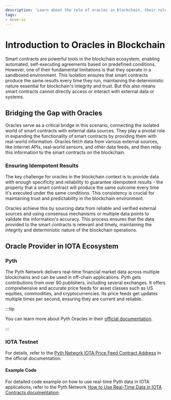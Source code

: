 ```yaml
---
description: 'Learn about the role of oracles in blockchain, their role in providing external data to smart contracts, and the available oracles in IOTA.'
tags:
- move-sc
---
```


# Introduction to Oracles in Blockchain

Smart contracts are powerful tools in the blockchain ecosystem, enabling automated, self-executing agreements based on
predefined conditions. However, one of their fundamental limitations is that they operate in a sandboxed environment.
This isolation ensures that smart contracts produce the same results every time they run, maintaining the deterministic
nature essential for blockchain's integrity and trust. But this also means smart contracts cannot directly access
or interact with external data or systems.

## Bridging the Gap with Oracles

Oracles serve as a critical bridge in this scenario, connecting the isolated world of smart contracts with external data
sources. They play a pivotal role in expanding the functionality of smart contracts by providing them
with real-world information. Oracles fetch data from various external sources, like internet APIs, real-world sensors,
and other data feeds, and then relay this information to the smart contracts on the blockchain.

### Ensuring Idempotent Results

The key challenge for oracles in the blockchain context is to provide data with enough specificity and reliability to
guarantee idempotent results - the property that a smart contract will produce the same outcome every time it's executed
under the same conditions. This consistency is crucial for maintaining trust and predictability in the blockchain
environment.

Oracles achieve this by sourcing data from reliable and verified external sources and using consensus mechanisms or
multiple data points to validate the information's accuracy. This process ensures that the data provided to the smart
contracts is relevant and timely, maintaining the integrity and deterministic nature of the blockchain
operations.

## Oracle Provider in IOTA Ecosystem

### Pyth

The Pyth Network delivers real-time financial market data across multiple blockchains and can be used in off-chain applications.
Pyth gets contributions from over 90 publishers, including several exchanges. It offers comprehensive and accurate price
feeds for asset classes such as US equities, commodities, and cryptocurrencies. Its price feeds get updates
multiple times per second, ensuring they are current and reliable.

:::tip

You can learn more about Pyth Oracles in their [official documentation](https://docs.pyth.network/documentation).

:::

### IOTA Testnet

For details, refer to the [Pyth Network IOTA Price Feed Contract Address](https://docs.pyth.network/price-feeds/contract-addresses/iota#iota-testnet) in the official documentation.

#### Example Code

For detailed code example on how to use real-time Pyth data in IOTA applications, refer to the Pyth Network [How to Use Real-Time Data in IOTA Contracts documentation](https://docs.pyth.network/price-feeds/use-real-time-data/iota#install-pyth-sdk).